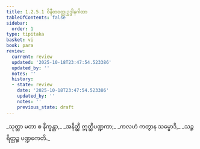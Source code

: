 ```yaml
---
title: 1.2.5.1 ဝိနီတဝတ္ထုဥဒ္ဒါနဂါထာ
tableOfContents: false
sidebar:
  order: 1
type: tipitaka
basket: vi
book: para
review:
  current: review
  updated: '2025-10-18T23:47:54.523386'
  updated_by: ''
  notes: ''
  history:
  - state: review
    date: '2025-10-18T23:47:54.523386'
    updated_by: ''
    notes: ''
    previous_state: draft
---
```



<DynamicBreadcrumb />


<ReviewStatus review={frontmatter.review} showDetails={true} />

<HypothesisAnnotation frontmatter={frontmatter} />

<Paragraph number="1411" type="verses" book="para">
_သုတ္တာ မတာ စ နိက္ခန္တာ,_  
_အနိတ္ထီ ဣတ္ထိပဏ္ဍကာ;_  
_ကလဟံ ကတွာန သမ္မောဒိ,_  
_သဉ္စရိတ္တဉ္စ ပဏ္ဍကေတိ._
</Paragraph>